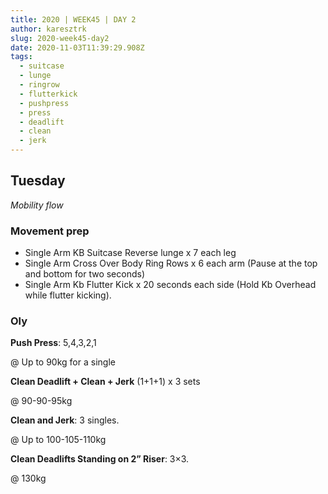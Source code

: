```yaml
---
title: 2020 | WEEK45 | DAY 2
author: karesztrk
slug: 2020-week45-day2
date: 2020-11-03T11:39:29.908Z
tags:
  - suitcase
  - lunge
  - ringrow
  - flutterkick
  - pushpress
  - press
  - deadlift
  - clean
  - jerk
---
```


## Tuesday

_Mobility flow_

### Movement prep

- Single Arm KB Suitcase Reverse lunge x 7 each leg
- Single Arm Cross Over Body Ring Rows x 6 each arm (Pause at the top and bottom for two seconds)
- Single Arm Kb Flutter Kick x 20 seconds each side (Hold Kb Overhead while flutter kicking).

### Oly

**Push Press**: 5,4,3,2,1

@ Up to 90kg for a single

**Clean Deadlift + Clean + Jerk** (1+1+1) x 3 sets

@ 90-90-95kg

**Clean and Jerk**: 3 singles.

@ Up to 100-105-110kg

**Clean Deadlifts Standing on 2” Riser**: 3×3.

@ 130kg
